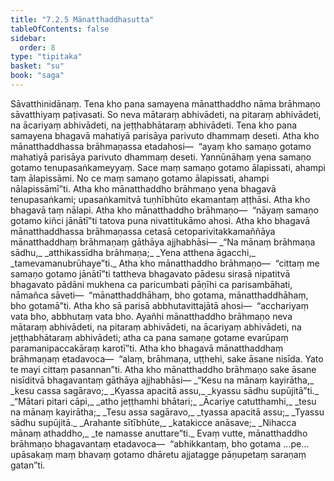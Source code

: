 ```yaml
---
title: "7.2.5 Mānatthaddhasutta"
tableOfContents: false
sidebar:
  order: 8
type: "tipitaka"
basket: "su"
book: "saga"
---
```



<DynamicBreadcrumb />

<Division number="201" book="saga">

<Paragraph number="1260" book="saga">
Sāvatthinidānaṃ. Tena kho pana samayena mānatthaddho nāma brāhmaṇo sāvatthiyaṃ paṭivasati. So neva mātaraṃ abhivādeti, na pitaraṃ abhivādeti, na ācariyaṃ abhivādeti, na jeṭṭhabhātaraṃ abhivādeti. Tena kho pana samayena bhagavā mahatiyā parisāya parivuto dhammaṃ deseti. Atha kho mānatthaddhassa brāhmaṇassa etadahosi—  “ayaṃ kho samaṇo gotamo mahatiyā parisāya parivuto dhammaṃ deseti. Yannūnāhaṃ yena samaṇo gotamo tenupasaṅkameyyaṃ. Sace maṃ samaṇo gotamo ālapissati, ahampi taṃ ālapissāmi. No ce maṃ samaṇo gotamo ālapissati, ahampi nālapissāmī”ti. Atha kho mānatthaddho brāhmaṇo yena bhagavā tenupasaṅkami; upasaṅkamitvā tuṇhībhūto ekamantaṃ aṭṭhāsi. Atha kho bhagavā taṃ nālapi. Atha kho mānatthaddho brāhmaṇo—  “nāyaṃ samaṇo gotamo kiñci jānātī”ti tatova puna nivattitukāmo ahosi. Atha kho bhagavā mānatthaddhassa brāhmaṇassa cetasā cetoparivitakkamaññāya mānatthaddhaṃ brāhmaṇaṃ gāthāya ajjhabhāsi—
</Paragraph>

<Paragraph number="1261" type="verses" book="saga">
_“Na mānaṃ brāhmaṇa sādhu,_  
_atthikassīdha brāhmaṇa;_  
_Yena atthena āgacchi,_  
_tamevamanubrūhaye”ti._  

</Paragraph>

<Paragraph number="1262" book="saga">
Atha kho mānatthaddho brāhmaṇo—  “cittaṃ me samaṇo gotamo jānātī”ti tattheva bhagavato pādesu sirasā nipatitvā bhagavato pādāni mukhena ca paricumbati pāṇīhi ca parisambāhati, nāmañca sāveti—  “mānatthaddhāhaṃ, bho gotama, mānatthaddhāhaṃ, bho gotamā”ti. Atha kho sā parisā abbhutavittajātā ahosi—  “acchariyaṃ vata bho, abbhutaṃ vata bho. Ayañhi mānatthaddho brāhmaṇo neva mātaraṃ abhivādeti, na pitaraṃ abhivādeti, na ācariyaṃ abhivādeti, na jeṭṭhabhātaraṃ abhivādeti; atha ca pana samaṇe gotame evarūpaṃ paramanipaccakāraṃ karotī”ti. Atha kho bhagavā mānatthaddhaṃ brāhmaṇaṃ etadavoca—  “alaṃ, brāhmaṇa, uṭṭhehi, sake āsane nisīda. Yato te mayi cittaṃ pasannan”ti. Atha kho mānatthaddho brāhmaṇo sake āsane nisīditvā bhagavantaṃ gāthāya ajjhabhāsi—
</Paragraph>

<Paragraph number="1263" type="verses" book="saga">
_“Kesu na mānaṃ kayirātha,_  
_kesu cassa sagāravo;_  
_Kyassa apacitā assu,_  
_kyassu sādhu supūjitā”ti._  

</Paragraph>

<Paragraph number="1264" type="verses" book="saga">
_“Mātari pitari cāpi,_  
_atho jeṭṭhamhi bhātari;_  
_Ācariye catutthamhi,_  
_tesu na mānaṃ kayirātha;_  
_Tesu assa sagāravo,_  
_tyassa apacitā assu;_  
_Tyassu sādhu supūjitā._  

</Paragraph>

<Paragraph number="1265" type="verses" book="saga">
_Arahante sītībhūte,_  
_katakicce anāsave;_  
_Nihacca mānaṃ athaddho,_  
_te namasse anuttare”ti._  

</Paragraph>

<Paragraph number="1266" book="saga">
Evaṃ vutte, mānatthaddho brāhmaṇo bhagavantaṃ etadavoca—  “abhikkantaṃ, bho gotama …pe…  upāsakaṃ maṃ bhavaṃ gotamo dhāretu ajjatagge pāṇupetaṃ saraṇaṃ gatan”ti.
</Paragraph>
</Division>